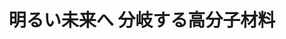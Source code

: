 ﻿---
title: "明るい未来へ 分岐する高分子材料"
category: "その他"
vol: 77
interviewee: "上田 充"
url: ""
tags: []
pdf: "77-3-ueda.pdf"
career: ""
preface: "上田研究室では最先端の高分子材料の開発に力を入れている。また、新規材料を開発するために最適な 高分子合成法の開発も行なっている。本稿では、上田研究室で行われている研究の中から主に、ブロック 共重合体を用いて半導体をナノレベルで制御した有機薄膜太陽電池や、非常に多機能な樹状高分子である デンドリマーについて紹介していく。"
---
